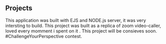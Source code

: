 ## Projects

<ProjectCard title="simple TO-DO application built with ejs and node.js" link="https://www.google.com" bg="linear-gradient(to right, #D4145A 0%, #FBB03B 100%)">
This application was built with EJS and NODE.js server, it was very intersting to build.
</ProjectCard>

<ProjectCard title="video chat app built with react.js" link="https://www.google.com" bg="linear-gradient(to right, #D4145A 0%, #FBB03B 100%)">
This project  was built as a replica of zoom video-caller, loved every momment i spent on it .
</ProjectCard>

<ProjectCard title="coming soon" link="https://www.google.com" bg="linear-gradient(to right, #D4145A 0%, #FBB03B 100%)">
This project will be consieves soon.
</ProjectCard>

<ProjectCard title="Another one!!" link="https://www.google.com" bg="linear-gradient(to right, #D4145A 0%, #FBB03B 100%)">
 #ChallengeYourPerspective contest.
</ProjectCard>
